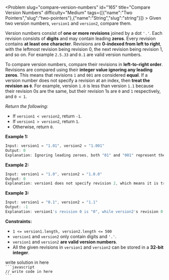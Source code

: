 
<Problem slug="compare-version-numbers" id="165" title="Compare Version Numbers" difficulty="Medium" tags={[{"name":"Two Pointers","slug":"two-pointers"},{"name":"String","slug":"string"}]} >
    Given two version numbers, `version1` and `version2`, compare them.

Version numbers consist of **one or more revisions** joined by a dot `'.'`. Each revision consists of **digits** and may contain leading **zeros**. Every revision contains **at least one character**. Revisions are **0-indexed from left to right**, with the leftmost revision being revision 0, the next revision being revision 1, and so on. For example `2.5.33` and `0.1` are valid version numbers.

To compare version numbers, compare their revisions in **left-to-right order**. Revisions are compared using their **integer value ignoring any leading zeros**. This means that revisions `1` and `001` are considered **equal**. If a version number does not specify a revision at an index, then **treat the revision as `0`**. For example, version `1.0` is less than version `1.1` because their revision 0s are the same, but their revision 1s are `0` and `1` respectively, and `0 < 1`.

_Return the following:_

*   If `version1 < version2`, return `-1`.
*   If `version1 > version2`, return `1`.
*   Otherwise, return `0`.

**Example 1:**

```javascript 
Input: version1 = "1.01", version2 = "1.001"
Output: 0
Explanation: Ignoring leading zeroes, both "01" and "001" represent the same integer "1".
```

**Example 2:**

```javascript 
Input: version1 = "1.0", version2 = "1.0.0"
Output: 0
Explanation: version1 does not specify revision 2, which means it is treated as "0".
```

**Example 3:**

```javascript 
Input: version1 = "0.1", version2 = "1.1"
Output: -1
Explanation: version1's revision 0 is "0", while version2's revision 0 is "1". 0 < 1, so version1 < version2.
```

**Constraints:**

*   `1 <= version1.length, version2.length <= 500`
*   `version1` and `version2` only contain digits and `'.'`.
*   `version1` and `version2` **are valid version numbers**.
*   All the given revisions in `version1` and `version2` can be stored in a **32-bit integer**.
</Problem >

<Solution>
write solution in here
</Solution>

<Code>
```javascript
// write code in here
```
</Code>

<Similar data={[]} />
